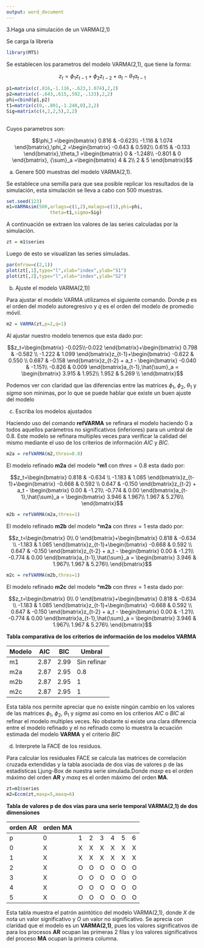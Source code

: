 ```yaml
---
output: word_document
---
```



3.Haga una simulación de un VARMA(2,1)

Se carga la libreria
```r
library(MTS)
```

Se establecen los parametros del modelo VARMA(2,1), que tiene la forma:

$$z_t = \phi_1 z_{t-1} + \phi_2 z_{t-2} + a_t - \theta_1 a_{t-1}$$
```r

p1=matrix(c(.816,-1.116,-.623,1.074),2,2)
p2=matrix(c(-.643,.615,.592,-.133),2,2)
phi=cbind(p1,p2)
t1=matrix(c(0,-.801,-1.248,0),2,2)
Sig=matrix(c(4,2,2,5),2,2)
   
```

Cuyos parametros son:

$$\phi_1 =\begin{bmatrix}
0.816 & -0.623\\ 
-1.116 & 1.074
\end{bmatrix},\phi_2 =\begin{bmatrix}
-0.643 & 0.592\\ 
0.615 & -0.133
\end{bmatrix},\theta_1 =\begin{bmatrix}
0 & -1.248\\ 
-0.801 & 0
\end{bmatrix}, {\sum}_a =\begin{bmatrix}
4 & 2\\ 
2 & 5
\end{bmatrix}$$

a)	 Genere 500 muestras del modelo VARMA(2,1). 

Se establece una semilla para que sea posible replicar los resultados de la simulación, esta simulación se lleva a cabo con 500 muestras.

```r
set.seed(123)
m1=VARMAsim(500,arlags=c(1,2),malags=c(1),phi=phi,
                theta=t1,sigma=Sig)
```

A continuación se extraen los valores de las series calculadas por la simulación.

```r
zt = m1$series
```

Luego de esto se visualizan las series simuladas.
```r
par(mfrow=c(2,1))
plot(zt[,1],type="l",xlab="index",ylab="S1")
plot(zt[,2],type="l",xlab="index",ylab="S2")
```


b)	Ajuste el modelo VARMA(2,1))

Para ajustar el modelo VARMA utilizamos el siguiente comando. Donde $p$ es el orden del modelo autoregresivo y $q$ es el orden del modelo de promedio móvil.  

```r
m2 = VARMA(zt,p=2,q=1)
```

Al ajustar nuestro modelo tenemos que esta dado por:

$$z_t=\begin{bmatrix}
-0.025\\-0.022 
\end{bmatrix}+\begin{bmatrix}
0.798  & -0.582 \\ 
-1.222 & 1.099
\end{bmatrix}z_{t-1}+\begin{bmatrix}
-0.622 & 0.550 \\ 
 0.687 & -0.158
\end{bmatrix}z_{t-2} + a_t - \begin{bmatrix}
-0.040 & -1.151\\ 
-0.826 & 0.009
\end{bmatrix}a_{t-1},\hat{\sum}_a = \begin{bmatrix}
3.915 & 1.952\\ 
1.952 & 5.269 \\ 
\end{bmatrix}$$

Podemos ver con claridad que las diferencias entre las matrices $\phi_1$, $\phi_2$,  $\theta_1$ y $sigma$ son minimas, por lo que se puede hablar que existe un buen ajuste del modelo

c)	Escriba los modelos ajustados

Haciendo uso del comando **refVARMA** se refinara el modelo haciendo $0$ a todos aquellos parámetros no significativos (inferiores) para un umbral de  $0.8$. Este modelo se refinara multiples veces para verificar la calidad del mismo mediante el uso de los criterios de información $AIC$ y $BIC$.

```r
m2a = refVARMA(m2,thres=0.8)
```
El modelo refinado **m2a** del modelo ***m1** con $thres=0.8$ esta dado por:

$$z_t=\begin{bmatrix}
0.818  & -0.634 \\ 
-1.183 & 1.085
\end{bmatrix}z_{t-1}+\begin{bmatrix}
-0.668 & 0.592 \\ 
 0.647 & -0.150
\end{bmatrix}z_{t-2} + a_t - \begin{bmatrix}
0.00 & -1.21\\ 
-0.774 & 0.00
\end{bmatrix}a_{t-1},\hat{\sum}_a = \begin{bmatrix}
3.946 & 1.967\\ 
1.967 & 5.276\\ 
\end{bmatrix}$$

```r
m2b = refVARMA(m2a,thres=1)
```
El modelo refinado **m2b** del modelo ***m2a** con $thres=1$ esta dado por:


$$z_t=\begin{bmatrix}
0\\
0 
\end{bmatrix}+\begin{bmatrix}
0.818  & -0.634 \\ 
-1.183 & 1.085
\end{bmatrix}z_{t-1}+\begin{bmatrix}
-0.668 & 0.592 \\ 
 0.647 & -0.150
\end{bmatrix}z_{t-2} + a_t - \begin{bmatrix}
0.00 & -1.21\\ 
-0.774 & 0.00
\end{bmatrix}a_{t-1},\hat{\sum}_a = \begin{bmatrix}
3.946 & 1.967\\ 
1.967 & 5.276\\ 
\end{bmatrix}$$
```r
m2c = refVARMA(m2b,thres=1)
```
El modelo refinado **m2c** del modelo ***m2b** con $thres=1$ esta dado por:

$$z_t=\begin{bmatrix}
0\\
0 
\end{bmatrix}+\begin{bmatrix}
0.818  & -0.634 \\ 
-1.183 & 1.085
\end{bmatrix}z_{t-1}+\begin{bmatrix}
-0.668 & 0.592 \\ 
 0.647 & -0.150
\end{bmatrix}z_{t-2} + a_t - \begin{bmatrix}
0.00 & -1.21\\ 
-0.774 & 0.00
\end{bmatrix}a_{t-1},\hat{\sum}_a = \begin{bmatrix}
3.946 & 1.967\\ 
1.967 & 5.276\\ 
\end{bmatrix}$$

**Tabla comparativa de los criterios de información de los modelos VARMA**


| Modelo  | AIC  | BIC  | Umbral      |
|---------|------|------|-------------|
| m1      | 2.87 | 2.99 | Sin refinar |
| m2a     | 2.87 | 2.95 | 0.8         |
| m2b     | 2.87 | 2.95 | 1           |
| m2c     | 2.87 | 2.95 | 1           |


Esta tabla nos permite apreciar que no existe ningún cambio en los valores de las matrices $\phi_1$, $\phi_2$,  $\theta_1$ y $sigma$ asi como en los criterios $AIC$ o $BIC$ al refinar el modelo multiples veces. No obstante si existe una clara diferencia entre el modelo refinado y el no refinado como lo muestra la ecuación estimada del modelo **VARMA** y el criterio $BIC$


d)	Interprete la FACE de los residuos.

Para calcular los residuales FACE se calcula las matrices de correlación cruzada extendidas y la tabla asociada de dos vías de valores p de las estadísticas Ljung-Box de nuestra serie simulada.Donde $maxp$ es el orden máximo del orden **AR** y $maxq$ es el orden máximo del orden **MA**.

```r
zt=m1$series
m2=Eccm(zt,maxp=5,maxq=6)
```
**Tabla de valores p de dos vías para una serie temporal VARMA(2,1) de dos dimensiones**

| orden AR  |           orden MA               |
|-----------|---|---|---|----------|---|---|---|
| p         | 0 | 1 | 2 | 3        | 4 | 5 | 6 |
| 0         | X | X | X | X        | X | X | X |
| 1         | X | X | X | X        | X | X | X |
| 2         | X | O | O | O        | O | O | O |
| 3         | X | O | O | O        | O | O | O |
| 4         | X | O | O | O        | O | O | O |
| 5         | X | O | O | O        | O | O | O |


Esta tabla muestra el patrón asintótico del modelo VARMA(2,1), donde $X$ de nota un valor significativo y $O$ un valor no significativo. Se aprecia con claridad que el modelo es un **VARMA(2,1)**, pues los valores significativos de para los procesos **AR** ocupan las primeras 2 filas y los valores significativos del proceso **MA** ocupan la primera columna.